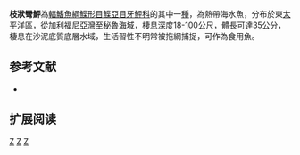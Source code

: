 {{Speciesbox 
| taxon = Ancylopsetta dendritica 
| status = LC
| status_system = IUCN3.1
| authority = [[Gilbert|Gilbert]], 1890
| synonyms = *''Pseudorhombus dendritica ,Gilbert, 1890 ''
}}

'''枝狀彎鮃'''為[[輻鰭魚綱|輻鰭魚綱]][[鰈形目|鰈形目]][[鰈亞目|鰈亞目]][[牙鮃科|牙鮃科]]的其中一[[種|種]]，為熱帶海水魚，分布於東[[太平洋|太平洋]]區，從[[加利福尼亞灣|加利福尼亞灣]]至[[秘魯|秘魯]]海域，棲息深度18-100公尺，體長可達35公分，棲息在沙泥底質底層水域，生活習性不明常被拖網捕捉，可作為食用魚。

==参考文献==
*{{FishBase_species|genus=Ancylopsetta|species=dendritica|year=2014|month=3}}

== 扩展阅读 ==
{{refbegin}}
{{wikispecies-inline|Ancylopsetta dendritica|枝狀彎鮃}}
{{refend}}
{{Taxonbar|from=Q2273814}}

[[Category:IUCN红色名录无危物种|Z]]
[[Category:食用魚|Z]]
[[Category:彎鮃屬|Z]]


{{魚類小作品}}